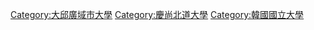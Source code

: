 [[Category:大邱廣域市大學|Category:大邱廣域市大學]]
[[Category:慶尚北道大學|Category:慶尚北道大學]]
[[Category:韓國國立大學|Category:韓國國立大學]]